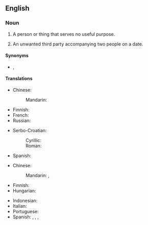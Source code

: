 ==English==

===Noun===
{{en-noun}}

# {{lb|en|idiomatic}} A person or thing that serves no useful purpose.
# {{lb|en|idiomatic}} An unwanted third party accompanying two people on a date.

====Synonyms====
* {{l|en|fifth wheel}}, {{l|en|gooseberry}} {{qualifier|British}}

====Translations====
{{trans-top|person or thing that serves no useful purpose}}
* Chinese:
*: Mandarin: {{t-needed|cmn}}
* Finnish: {{t+|fi|painolasti}}
* French: {{t|fr|troisième roue|f}}
* Russian: {{t|ru|третий лишний|sc=Cyrl}}
{{trans-mid}}
* Serbo-Croatian:
*: Cyrillic: {{t|sh|тринаесто прасе}}
*: Roman: {{t|sh|trinaesto prase}}
* Spanish:
{{trans-bottom}}

{{trans-top|unwanted third party accompanying two people on a date}}
* Chinese:
*: Mandarin: {{t+|cmn|電燈泡|sc=Hani}}, {{t+|cmn|电灯泡|tr=diàndēngpào|sc=Hani}}
* Finnish: {{t|fi|kolmas pyörä}}
* Hungarian: {{t+|hu|gyertyatartó}}
{{trans-mid}}
* Indonesian: {{t+|id|obat nyamuk}}
* Italian: {{t|it|terzo incomodo}}
* Portuguese: {{t+|pt|vela|f}}
* Spanish: {{t|es|sujetavelas|m|f}} {{qualifier|Spain}}, {{t|es|mal tercio|m}} {{qualifier|Mexico}}, {{t+|es|sapo|m}} {{qualifier|Cuba}}, {{t+|es|violinista|m|f}} {{qualifier|Latin America}}
{{trans-bottom}}